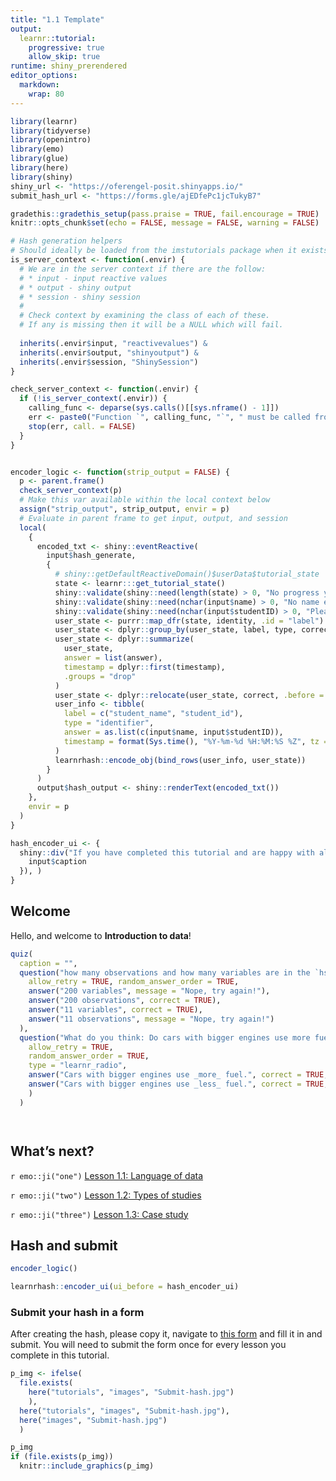 ```yaml
---
title: "1.1 Template"
output: 
  learnr::tutorial:
    progressive: true
    allow_skip: true
runtime: shiny_prerendered
editor_options: 
  markdown: 
    wrap: 80
---
```


```r
library(learnr)
library(tidyverse)
library(openintro)
library(emo)
library(glue)
library(here)
library(shiny)
shiny_url <- "https://oferengel-posit.shinyapps.io/"
submit_hash_url <- "https://forms.gle/ajEDfePc1jcTukyB7"

gradethis::gradethis_setup(pass.praise = TRUE, fail.encourage = TRUE)
knitr::opts_chunk$set(echo = FALSE, message = FALSE, warning = FALSE)

# Hash generation helpers
# Should ideally be loaded from the imstutorials package when it exists
is_server_context <- function(.envir) {
  # We are in the server context if there are the follow:
  # * input - input reactive values
  # * output - shiny output
  # * session - shiny session
  #
  # Check context by examining the class of each of these.
  # If any is missing then it will be a NULL which will fail.
  
  inherits(.envir$input, "reactivevalues") &
  inherits(.envir$output, "shinyoutput") &
  inherits(.envir$session, "ShinySession")
}

check_server_context <- function(.envir) {
  if (!is_server_context(.envir)) {
    calling_func <- deparse(sys.calls()[[sys.nframe() - 1]])
    err <- paste0("Function `", calling_func, "`", " must be called from an Rmd chunk where `context = \"server\"`")
    stop(err, call. = FALSE)
  }
}


encoder_logic <- function(strip_output = FALSE) {
  p <- parent.frame()
  check_server_context(p)
  # Make this var available within the local context below
  assign("strip_output", strip_output, envir = p)
  # Evaluate in parent frame to get input, output, and session
  local(
    {
      encoded_txt <- shiny::eventReactive(
        input$hash_generate,
        {
          # shiny::getDefaultReactiveDomain()$userData$tutorial_state
          state <- learnr:::get_tutorial_state()
          shiny::validate(shiny::need(length(state) > 0, "No progress yet."))
          shiny::validate(shiny::need(nchar(input$name) > 0, "No name entered."))
          shiny::validate(shiny::need(nchar(input$studentID) > 0, "Please enter your student ID"))
          user_state <- purrr::map_dfr(state, identity, .id = "label")
          user_state <- dplyr::group_by(user_state, label, type, correct)
          user_state <- dplyr::summarize(
            user_state,
            answer = list(answer),
            timestamp = dplyr::first(timestamp),
            .groups = "drop"
          )
          user_state <- dplyr::relocate(user_state, correct, .before = timestamp)
          user_info <- tibble(
            label = c("student_name", "student_id"),
            type = "identifier",
            answer = as.list(c(input$name, input$studentID)),
            timestamp = format(Sys.time(), "%Y-%m-%d %H:%M:%S %Z", tz = "UTC")
          )
          learnrhash::encode_obj(bind_rows(user_info, user_state))
        }
      )
      output$hash_output <- shiny::renderText(encoded_txt())
    },
    envir = p
  )
}

hash_encoder_ui <- {
  shiny::div("If you have completed this tutorial and are happy with all of your", "solutions, please enter your identifying information, then click the button below to generate your hash", shiny::textInput("name", "What's your name?"), shiny::textInput("studentID", "What is your student ID (Gebruikersnaam  s-/p-nummer)?"), shiny::renderText({
    input$caption
  }), )
}


```

## Welcome

Hello, and welcome to **Introduction to data**!


```r
quiz(
  caption = "",
  question("how many observations and how many variables are in the `hsb2` dataset? ",
    allow_retry = TRUE, random_answer_order = TRUE,
    answer("200 variables", message = "Nope, try again!"),
    answer("200 observations", correct = TRUE),
    answer("11 variables", correct = TRUE),
    answer("11 observations", message = "Nope, try again!")
  ), 
  question("What do you think: Do cars with bigger engines use more fuel than cars with smaller engines?",
    allow_retry = TRUE, 
    random_answer_order = TRUE, 
    type = "learnr_radio",
    answer("Cars with bigger engines use _more_ fuel.", correct = TRUE, message = "You guessed that there is a positive relationship between engine size and fuel efficiency. Now let's test your hypothesis against data."),
    answer("Cars with bigger engines use _less_ fuel.", correct = TRUE, message = "You guessed that there is a negative relationship between engine size and fuel efficiency. Now let's test your hypothesis with data.")
    )
  )




```

## What's next?

`r emo::ji("one")` [Lesson 1.1: Language of data](https://oferengel-posit.shinyapps.io/01-01-lesson/)

`r emo::ji("two")` [Lesson 1.2: Types of studies](https://oferengel-posit.shinyapps.io/01-02-lesson/)

`r emo::ji("three")` [Lesson 1.3: Case study](https://oferengel-posit.shinyapps.io/01-03-lesson/)

## Hash and submit

```r
encoder_logic()
```

```r
learnrhash::encoder_ui(ui_before = hash_encoder_ui)
```

### Submit your hash in a form

After creating the hash, please copy it, navigate to [this form](`r submit_hash_url`) and fill it in and submit. You will need to submit the form once for every lesson you complete in this tutorial.

```r




p_img <- ifelse(
  file.exists(
    here("tutorials", "images", "Submit-hash.jpg")
    ),
  here("tutorials", "images", "Submit-hash.jpg"),
  here("images", "Submit-hash.jpg")
  )

p_img
if (file.exists(p_img))
  knitr::include_graphics(p_img)
```
